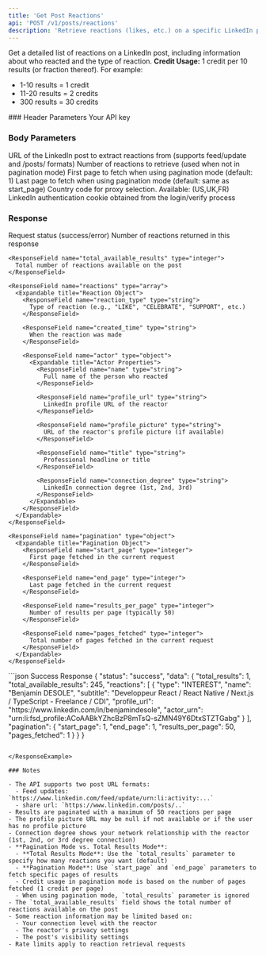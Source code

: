 ```yaml
---
title: 'Get Post Reactions'
api: 'POST /v1/posts/reactions'
description: 'Retrieve reactions (likes, etc.) on a specific LinkedIn post'
---
```


Get a detailed list of reactions on a LinkedIn post, including information about who reacted and the type of reaction.
<Note>
  **Credit Usage:** 1 credit per 10 results (or fraction thereof). For example:
  - 1-10 results = 1 credit
  - 11-20 results = 2 credits
  - 300 results = 30 credits
</Note>
### Header Parameters

<ParamField header="x-api-key" type="string" required>
  Your API key
</ParamField>

### Body Parameters

<ParamField body="post_url" type="string" required>
  URL of the LinkedIn post to extract reactions from (supports feed/update and /posts/ formats)
</ParamField>

<ParamField body="total_results" type="integer" default="10">
  Number of reactions to retrieve (used when not in pagination mode)
</ParamField>

<ParamField body="start_page" type="integer">
  First page to fetch when using pagination mode (default: 1)
</ParamField>

<ParamField body="end_page" type="integer">
  Last page to fetch when using pagination mode (default: same as start_page)
</ParamField>

<ParamField body="country" type="string" default="FR">
  Country code for proxy selection. Available: (US,UK,FR)
</ParamField>

<ParamField body="login_token" type="string" required>
  LinkedIn authentication cookie obtained from the login/verify process
</ParamField>

### Response

<ResponseField name="status" type="string">
  Request status (success/error)
</ResponseField>

<ResponseField name="data" type="object">
  <Expandable title="Properties">
    <ResponseField name="total_results" type="integer">
      Number of reactions returned in this response
    </ResponseField>

    <ResponseField name="total_available_results" type="integer">
      Total number of reactions available on the post
    </ResponseField>

    <ResponseField name="reactions" type="array">
      <Expandable title="Reaction Object">
        <ResponseField name="reaction_type" type="string">
          Type of reaction (e.g., "LIKE", "CELEBRATE", "SUPPORT", etc.)
        </ResponseField>

        <ResponseField name="created_time" type="string">
          When the reaction was made
        </ResponseField>

        <ResponseField name="actor" type="object">
          <Expandable title="Actor Properties">
            <ResponseField name="name" type="string">
              Full name of the person who reacted
            </ResponseField>

            <ResponseField name="profile_url" type="string">
              LinkedIn profile URL of the reactor
            </ResponseField>

            <ResponseField name="profile_picture" type="string">
              URL of the reactor's profile picture (if available)
            </ResponseField>

            <ResponseField name="title" type="string">
              Professional headline or title
            </ResponseField>

            <ResponseField name="connection_degree" type="string">
              LinkedIn connection degree (1st, 2nd, 3rd)
            </ResponseField>
          </Expandable>
        </ResponseField>
      </Expandable>
    </ResponseField>

    <ResponseField name="pagination" type="object">
      <Expandable title="Pagination Object">
        <ResponseField name="start_page" type="integer">
          First page fetched in the current request
        </ResponseField>

        <ResponseField name="end_page" type="integer">
          Last page fetched in the current request
        </ResponseField>

        <ResponseField name="results_per_page" type="integer">
          Number of results per page (typically 50)
        </ResponseField>

        <ResponseField name="pages_fetched" type="integer">
          Total number of pages fetched in the current request
        </ResponseField>
      </Expandable>
    </ResponseField>
  </Expandable>
</ResponseField>

<ResponseExample>
```json Success Response
{
  "status": "success",
  "data": {
    "total_results": 1,
    "total_available_results": 245,
    "reactions": [
    {
      "type": "INTEREST",
      "name": "Benjamin DESOLE",
      "subtitle": "Developpeur React / React Native / Next.js / TypeScript - Freelance / CDI",
      "profile_url": "https://www.linkedin.com/in/benjamindesole",
      "actor_urn": "urn:li:fsd_profile:ACoAABkYZhcBzP8mTsQ-sZMN49Y6DtxSTZTGabg"
    }  
  ],
    "pagination": {
      "start_page": 1,
      "end_page": 1,
      "results_per_page": 50,
      "pages_fetched": 1
    }
  }
}

```

</ResponseExample>

### Notes

- The API supports two post URL formats:
  - Feed updates: `https://www.linkedin.com/feed/update/urn:li:activity:...`
  - share url: `https://www.linkedin.com/posts/..`
- Results are paginated with a maximum of 50 reactions per page
- The profile picture URL may be null if not available or if the user has no profile picture
- Connection degree shows your network relationship with the reactor (1st, 2nd, or 3rd degree connection)
- **Pagination Mode vs. Total Results Mode**:
  - **Total Results Mode**: Use the `total_results` parameter to specify how many reactions you want (default)
  - **Pagination Mode**: Use `start_page` and `end_page` parameters to fetch specific pages of results
  - Credit usage in pagination mode is based on the number of pages fetched (1 credit per page)
  - When using pagination mode, `total_results` parameter is ignored
- The `total_available_results` field shows the total number of reactions available on the post
- Some reaction information may be limited based on:
  - Your connection level with the reactor
  - The reactor's privacy settings
  - The post's visibility settings
- Rate limits apply to reaction retrieval requests

